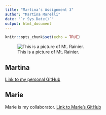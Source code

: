 ```yaml
---
title: "Martina's Assignment 3"
author: "Martina Morelli"
date: "`r Sys.Date()`"
output: html_document
---
```


```r
knitr::opts_chunk$set(echo = TRUE)
```

![This is a picture of Mt. Rainier.](https://assets.goaaa.com/image/upload/w_auto,q_auto:best,f_auto/v1655161437/Via/mount-rainier-national-monument-wildflowers-via-magazine-aaa-shutterstock_295670498.jpg)

## Martina

[Link to my personal GitHub](https://github.com/morellimartina)


## Marie

Marie is my collaborator.
[Link to Marie's GitHub](https://github.com/mlramirez286)
